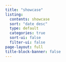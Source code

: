 ```yaml
---
title: "showcase"
listing:
  contents: showcase
  sort: "date desc"
  type: default
  categories: true
  sort-ui: false
  filter-ui: false
page-layout: full
title-block-banner: false
---
```



